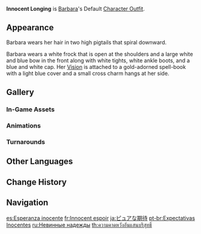{{Outfit Infobox
|id           = 201400
|image        = <gallery>
Character Barbara Full Wish.png|Wish
Character Barbara Game.png|In-Game
</gallery>
|character    = Barbara
|type         = Default
|description  = Barbara's outfit. A Deaconess's uniform from the Church of Favonius with a unique Barbara streak running through it.
|obtain       = Unlocked upon obtaining character
}}
'''Innocent Longing''' is [[Barbara]]'s Default [[Character Outfit]].

==Appearance==
<!-- Keep appearance section short and concise. Limit to 1-2 paragraphs (preferably 1 paragraph) with 3-4 sentences each. -->
Barbara wears her hair in two high pigtails that spiral downward.

Barbara wears a white frock that is open at the shoulders and a large white and blue bow in the front along with white tights, white ankle boots, and a blue and white cap. Her {{Hydro}} [[Vision]] is attached to a gold-adorned spell-book with a light blue cover and a small cross charm hangs at her side.

==Gallery==
===In-Game Assets===
{{Assets/Outfit|Innocent Longing|nomain=1}}

===Animations===
{{Preview/CharacterAnimations|Barbara|nocaption=1}}

===Turnarounds===
{{Turnarounds}}

==Other Languages==
{{Other Languages
|en      = Innocent Longing
|zhs     = 纯真期待
|zhs_rm  = Chúnzhēn Qīdài
|zht     = 純真期待
|zht_rm  = Chúnzhēn Qídài
|zh_tl   = Pure Longing
|ja      = ピュアな期待
|ja_rm   = Pyua-na Kitai
|ja_tl   = Pure Expectation
|ko      = 순수한 기대
|ko_tl   = Innocent Expectation
|es      = Esperanza inocente
|es_tl   = Innocent Hope
|fr      = Innocent espoir
|fr_tl   = Innocent Hope
|ru      = Невинные надежды
|ru_tl   = Innocent Hopes
|th      = ความคาดหวังอันแสนบริสุทธิ์
|th_rm   = Khwam-khat-wang An Saen Bo-ri-sut
|th_tl   = Purest Expectations
|vi      = Mong Đợi Ngây Thơ
|vi_tl   = Innocent Expectations
|de      = Unschuldiges Verlangen
|de_tl   = Innocent Longing
|id      = Innocent Longing
|pt      = Expectativas Inocentes
|pt_tl   = Innocent Expectations
|tr      = Masum Özlem
|tr_tl   = Innocent Longing
|it      = Speranza innocente
|it_tl   = Innocent Hope
}}

==Change History==
{{Change History|1.0}}

==Navigation==
{{Dressing Room Navbox|type=outfit}}

[[es:Esperanza inocente]]
[[fr:Innocent espoir]]
[[ja:ピュアな期待]]
[[pt-br:Expectativas Inocentes]]
[[ru:Невинные надежды]]
[[th:ความคาดหวังอันแสนบริสุทธิ์]]